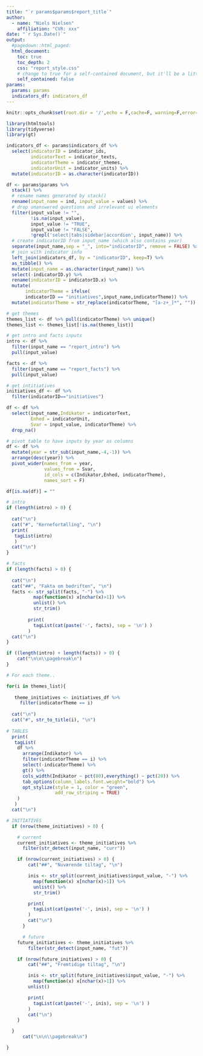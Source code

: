 ```yaml
---
title: "`r params$params$report_title`"
author:
  - name: "Niels Nielsen"
    affiliation: "CVR: xxx"
date: "`r Sys.Date()`"
output:
  #pagedown::html_paged:
  html_document:
    toc: true
    toc_depth: 2
    css: "report_style.css"
    # change to true for a self-contained document, but it'll be a litte slower for Pandoc to render
    self_contained: false
params: 
  params: params
  indicators_df: indicators_df
---
```


```r
knitr::opts_chunk$set(root.dir = '/',echo = F,cache=F, warning=F,error=F,message=F)
```

```r
library(htmltools)
library(tidyverse)
library(gt)

indicators_df <- params$indicators_df %>%
  select(indicatorID = indicator_ids, 
         indicatorText = indicator_texts,
         indicatorTheme = indicator_themes,
         indicatorUnit = indicator_units) %>%
  mutate(indicatorID = as.character(indicatorID))

df <- params$params %>%  
  stack() %>%
  # rename names generated by stack()
  rename(input_name = ind, input_value = values) %>%
  # drop unanswered questions and irrelevant ui elements
  filter(input_value != "", 
         !is.na(input_value),
         input_value != "TRUE",
         input_value != "FALSE",
         !grepl('select|tabs|sidebar|accordion', input_name)) %>%
  # create indicatorID from input_name (which also contains year)
  separate(input_name,sep = "_", into="indicatorID", remove = FALSE) %>%
  # join with indicator info
  left_join(indicators_df, by = "indicatorID", keep=T) %>%
  as_tibble() %>%
  mutate(input_name = as.character(input_name)) %>%
  select(-indicatorID.y) %>%
  rename(indicatorID = indicatorID.x) %>%
  mutate(
       indicatorTheme = ifelse(
       indicatorID == "initiatives",input_name,indicatorTheme)) %>%
  mutate(indicatorTheme = str_replace(indicatorTheme, "[a-z+_]*", ""))

# get themes
themes_list <- df %>% pull(indicatorTheme) %>% unique()
themes_list <- themes_list[!is.na(themes_list)]

# get intro and facts inputs
intro <- df %>% 
  filter(input_name == "report_intro") %>% 
  pull(input_value)

facts <- df %>% 
  filter(input_name == "report_facts") %>% 
  pull(input_value)

# get intitiatives
initiatives_df <- df %>%
  filter(indicatorID=="initiatives")

df <- df %>%
  select(input_name,Indikator = indicatorText, 
         Enhed = indicatorUnit, 
         Svar = input_value, indicatorTheme) %>%
  drop_na()

# pivot table to have inputs by year as columns
df <- df %>% 
  mutate(year = str_sub(input_name,-4,-1)) %>%
  arrange(desc(year)) %>%
  pivot_wider(names_from = year, 
              values_from = Svar, 
              id_cols = c(Indikator,Enhed, indicatorTheme),
              names_sort = F)

df[is.na(df)] = ""
```


```r

# intro
if (length(intro) > 0) {
  
  cat("\n") 
  cat("#", "Kernefortælling", "\n")
  print(
   tagList(intro)
   )
  cat("\n") 
}

# facts
if (length(facts) > 0) {
  
  cat("\n") 
  cat("##", "Fakta om bedriften", "\n")
  facts <- str_split(facts, "-") %>% 
          map(function(x) x[nchar(x)>1]) %>%
          unlist() %>% 
          str_trim()
        
        print(
          tagList(cat(paste('-', facts), sep = '\n') )
        )
  cat("\n")
}

if ((length(intro) + length(facts)) > 0) {
    cat("\n\n\\pagebreak\n")
}

```


```r

# For each theme..

for(i in themes_list){
  
   theme_initiatives <- initiatives_df %>%
     filter(indicatorTheme == i)
  
  cat("\n")
  cat("#", str_to_title(i), "\n")
  
# TABLES
  print(
   tagList(
    df %>% 
      arrange(Indikator) %>%
      filter(indicatorTheme == i) %>%
      select(-indicatorTheme) %>%
      gt() %>%
      cols_width(Indikator ~ pct(80),everything() ~ pct(20)) %>%
      tab_options(column_labels.font.weight="bold") %>%
      opt_stylize(style = 1, color = "green", 
                  add_row_striping = TRUE)
    )
   )
  cat("\n")

# INITIATIVES
  if (nrow(theme_initiatives) > 0) {

    # current
    current_initiatives <- theme_initiatives %>%
      filter(str_detect(input_name, "curr"))

    if (nrow(current_initiatives) > 0) {
        cat("##", "Nuværende tiltag", "\n")

        inis <- str_split(current_initiatives$input_value, "-") %>%
          map(function(x) x[nchar(x)>1]) %>%
          unlist() %>%
          str_trim()

        print(
          tagList(cat(paste('-', inis), sep = '\n') )
        )
        cat("\n")
      }

      # future
    future_initiatives <- theme_initiatives %>%
        filter(str_detect(input_name, "fut"))

    if (nrow(future_initiatives) > 0) {
        cat("##", "Fremtidige tiltag", "\n")

        inis <- str_split(future_initiatives$input_value, "-") %>%
          map(function(x) x[nchar(x)>1]) %>%
        unlist()

        print(
          tagList(cat(paste('-', inis), sep = '\n') )
        )
        cat("\n")
    }

  }
      cat("\n\n\\pagebreak\n")

}
```
